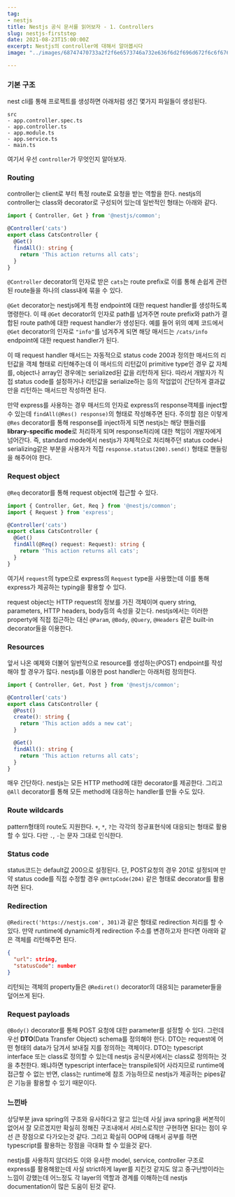 ```yaml
---
tag:
- nestjs
title: Nestjs 공식 문서를 읽어보자 - 1. Controllers
slug: nestjs-firststep
date: 2021-08-23T15:00:00Z
excerpt: Nestjs의 controller에 대해서 알아봅시다
image: "../images/68747470733a2f2f6e6573746a732e636f6d2f696d672f6c6f676f5f746578742e737667.png"

---
```

### 기본 구조

nest cli를 통해 프로젝트를 생성하면 아래처럼 생긴 몇가지 파일들이 생성된다.

```
src
- app.controller.spec.ts
- app.controller.ts
- app.module.ts
- app.service.ts
- main.ts
```

여기서 우선 `controller`가 무엇인지 알아보자.

### Routing

controller는 client로 부터 특정 route로 요청을 받는 역할을 한다. nestjs의 controller는 class와 decorator로 구성되어 있는데 일반적인 형태는 아래와 같다.

```typescript
import { Controller, Get } from '@nestjs/common';

@Controller('cats')
export class CatsController {
  @Get()
  findAll(): string {
    return 'This action returns all cats';
  }
}
```
`@Controller` decorator의 인자로 받은 `cats`는 route prefix로 이를 통해 손쉽게 관련된 route들을 하나의 class내에 묶을 수 있다.

`@Get` decorator는 nestjs에게 특정 endpoint에 대한 request handler를 생성하도록 명령한다. 이 때 `@Get` decorator의 인자로 path를 넘겨주면 route prefix와 path가 결합된 route path에 대한 request handler가 생성된다. 예를 들어 위의 예제 코드에서 `@Get` decorator의 인자로 `"info"`를 넘겨주게 되면 해당 매서드는 `/cats/info` endpoint에 대한 request handler가 된다.

이 때 request handler 매서드는 자동적으로 status code 200과 정의한 매서드의 리턴값을 객체 형태로 리턴해주는데 이 매서드의 리턴값이 primitive type인 경우 값 자체를, object나 array인 경우에는 serialized된 값을 리턴하게 된다. 따라서 개발자가 직접 status code를 설정하거나 리턴값을 serialize하는 등의 작업없이 간단하게 결과값만을 리턴하는 매서드만 작성하면 된다.

만약 express를 사용하는 경우 매서드의 인자로 express의 response객체를 inject할 수 있는데 `findAll(@Res() response)`의 형태로 작성해주면 된다. 주의할 점은 이렇게 `@Res` decorator를 통해 response를 inject하게 되면 nestjs는 해당 핸들러를 **library-specific mode**로 처리하게 되며 response처리에 대한 책임이 개발자에게 넘어간다. 즉, standard mode에서 nestjs가 자체적으로 처리해주던 status code나 serializing같은 부분을 사용자가 직접 `response.status(200).send()` 형태로 핸들링을 해주어야 한다.

### Request object

`@Req` decorator를 통해 request object에 접근할 수 있다.
```typescript
import { Controller, Get, Req } from '@nestjs/common';
import { Request } from 'express';

@Controller('cats')
export class CatsController {
  @Get()
  findAll(@Req() request: Request): string {
    return 'This action returns all cats';
  }
}
```
여기서 `request`의 type으로 express의 `Request` type을 사용했는데 이를 통해 express가 제공하는 typing을 활용할 수 있다.

request object는 HTTP request의 정보를 가진 객체이며 query string, parameters, HTTP headers, body등의 속성을 갖는다. nestjs에서는 이러한 property에 직접 접근하는 대신 `@Param`, `@Body`, `@Query`, `@Headers` 같은 built-in decorator들을 이용한다.

### Resources

앞서 나온 예제와 더불어 일반적으로 resource를 생성하는(POST) endpoint를 작성해야 할 경우가 많다. nestjs를 이용한 post handler는 아래처럼 정의한다.
```typescript
import { Controller, Get, Post } from '@nestjs/common';

@Controller('cats')
export class CatsController {
  @Post()
  create(): string {
    return 'This action adds a new cat';
  }

  @Get()
  findAll(): string {
    return 'This action returns all cats';
  }
}
```

매우 간단하다. nestjs는 모든 HTTP method에 대한 decorator를 제공한다. 그리고 `@All` decorator를 통해 모든 method에 대응하는 handler를 만들 수도 있다.


### Route wildcards

pattern형태의 route도 지원한다. `+`, `*`, `?`는 각각의 정규표현식에 대응되는 형태로 활용할 수 있다. 다만 `.`, `-`는 문자 그대로 인식한다.

### Status code

status코드는 default값 200으로 설정된다. 단, POST요청의 경우 201로 설정되며 만약 status code를 직접 수정할 경우 `@HttpCode(204)` 같은 형태로 decorator를 활용하면 된다.

### Redirection

`@Redirect('https://nestjs.com', 301)`과 같은 형태로 redirection 처리를 할 수 있다. 만약 runtime에 dynamic하게 redirection 주소를 변경하고자 한다면 아래와 같은 객체를 리턴해주면 된다.

```json
{
  "url": string,
  "statusCode": number
}
```
리턴되는 객체의 property들은 `@Rediret()` decorator의 대응되는 parameter들을 덮어쓰게 된다.

### Request payloads

`@Body()` decorator를 통해 POST 요청에 대한 parameter를 설정할 수 있다. 그런데 우선 **DTO**(Data Transfer Object) schema를 정의해야 한다. DTO는 request에 어떤 형태의 data가 담겨서 보내질 지를 정의하는 객체이다. DTO는 typescript interface 또는 class로 정의할 수 있는데 nestjs 공식문서에서는 class로 정의하는 것을 추천한다. 왜냐하면 typescript interface는 transpile되어 사라지므로 runtime에 접근할 수 없는 반면, class는 runtime에 참조 가능하므로 nestjs가 제공하는 pipes같은 기능을 활용할 수 있기 때문이다.

### 느낀바

상당부분 java spring의 구조와 유사하다고 알고 있는데 사실 java spring을 써본적이 없어서 잘 모르겠지만 확실히 정해진 구조내에서 서비스로직만 구현하면 된다는 점이 우선 큰 장점으로 다가오는것 같다. 그리고 확실히 OOP에 대해서 공부를 하면 typescript를 활용하는 장점을 극대화 할 수 있을것 같다.

nestjs를 사용하지 않더라도 이와 유사한 model, service, controller 구조로 express를 활용해왔는데 사실 strict하게 layer를 지킨것 같지도 않고 중구난방이라는 느낌이 강했는데 어느정도 각 layer의 역할과 경계를 이해하는데 nestjs documentation이 많은 도움이 된것 같다.